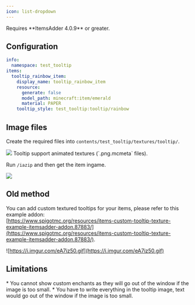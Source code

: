 ```yaml
---
icon: list-dropdown
---
```


<Warning>
Requires **ItemsAdder 4.0.9** or greater.
</Warning>


## Configuration


```yaml contents/test_tooltip/test_tooltip_item.yml lines icon="yaml"
info:
  namespace: test_tooltip
items:
  tooltip_rainbow_item:
    display_name: tooltip_rainbow_item
    resource:
      generate: false
      model_path: minecraft:item/emerald
      material: PAPER
    tooltip_style: test_tooltip:tooltip/rainbow
```


## Image files

Create the required files into `contents/test_tooltip/textures/tooltip/`.

<img src="/assets/images/image (9).png" />


<Note>
Tooltip support animated textures (`.png.mcmeta` files).
</Note>


Run `/iazip` and then get the item ingame.

<img src="/assets/images/image (8).png" />

## Old method

You can add custom textured tooltips for your items, please refer to this example addon:\
[https://www.spigotmc.org/resources/items-custom-tooltip-texture-example-itemsadder-addon.87883/](https://www.spigotmc.org/resources/items-custom-tooltip-texture-example-itemsadder-addon.87883/).

![https://i.imgur.com/eA7iz50.gif](https://i.imgur.com/eA7iz50.gif)

## Limitations


<Warning>
* You cannot show custom enchants as they will go out of the window if the image is too small.
* You have to write everything in the tooltip image, text would go out of the window if the image is too small.
</Warning>

